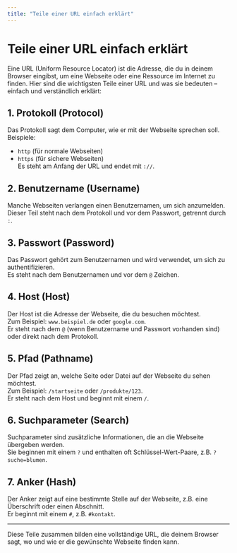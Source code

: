 ```yaml
---
title: "Teile einer URL einfach erklärt"
---
```


# Teile einer URL einfach erklärt

Eine URL (Uniform Resource Locator) ist die Adresse, die du in deinem Browser
eingibst, um eine Webseite oder eine Ressource im Internet zu finden. Hier sind
die wichtigsten Teile einer URL und was sie bedeuten – einfach und verständlich
erklärt:

## 1. Protokoll (Protocol)

Das Protokoll sagt dem Computer, wie er mit der Webseite sprechen soll.  
Beispiele:

- `http` (für normale Webseiten)
- `https` (für sichere Webseiten)  
  Es steht am Anfang der URL und endet mit `://`.

## 2. Benutzername (Username)

Manche Webseiten verlangen einen Benutzernamen, um sich anzumelden.  
Dieser Teil steht nach dem Protokoll und vor dem Passwort, getrennt durch `:`.

## 3. Passwort (Password)

Das Passwort gehört zum Benutzernamen und wird verwendet, um sich zu
authentifizieren.  
Es steht nach dem Benutzernamen und vor dem `@` Zeichen.

## 4. Host (Host)

Der Host ist die Adresse der Webseite, die du besuchen möchtest.  
Zum Beispiel: `www.beispiel.de` oder `google.com`.  
Er steht nach dem `@` (wenn Benutzername und Passwort vorhanden sind) oder
direkt nach dem Protokoll.

## 5. Pfad (Pathname)

Der Pfad zeigt an, welche Seite oder Datei auf der Webseite du sehen möchtest.  
Zum Beispiel: `/startseite` oder `/produkte/123`.  
Er steht nach dem Host und beginnt mit einem `/`.

## 6. Suchparameter (Search)

Suchparameter sind zusätzliche Informationen, die an die Webseite übergeben
werden.  
Sie beginnen mit einem `?` und enthalten oft Schlüssel-Wert-Paare, z.B.
`?suche=blumen`.

## 7. Anker (Hash)

Der Anker zeigt auf eine bestimmte Stelle auf der Webseite, z.B. eine
Überschrift oder einen Abschnitt.  
Er beginnt mit einem `#`, z.B. `#kontakt`.

---

Diese Teile zusammen bilden eine vollständige URL, die deinem Browser sagt, wo
und wie er die gewünschte Webseite finden kann.
